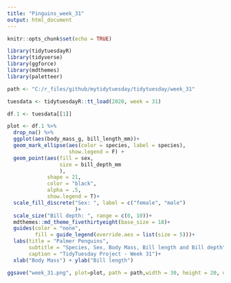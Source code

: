 ```yaml
---
title: "Pinguins_week_31"
output: html_document
---
```


```r
knitr::opts_chunk$set(echo = TRUE)
```

```r
library(tidytuesdayR)
library(tidyverse)
library(ggforce)
library(mdthemes)
library(paletteer)

path <- "C:/r_files/github/mytidytuesday/tidytuesday/week_31"
```

```r
tuesdata <- tidytuesdayR::tt_load(2020, week = 31)
```

```r
df.1 <- tuesdata[[1]]
```

```r
plot <- df.1 %>% 
  drop_na() %>% 
  ggplot(aes(body_mass_g, bill_length_mm))+
  geom_mark_ellipse(aes(color = species, label = species), 
                    show.legend = F) +
  geom_point(aes(fill = sex,
                 size = bill_depth_mm
                 ),
             shape = 21,
             color = "black",
             alpha = .5,
             show.legend = T)+
  scale_fill_discrete("Sex: ", label = c("female", "male") 
                      )+
  scale_size("Bill depth: ", range = c(0, 10))+
  mdthemes::md_theme_fivethirtyeight(base_size = 18)+
  guides(color = "none",
         fill = guide_legend(override.aes = list(size = 5)))+
  labs(title = "Palmer Penguins",
       subtitle = "Species, Sex, Body Mass, Bill length and Bill depth",
       caption = "TidyTuesday Project - Week 31")+
  xlab("Body Mass") + ylab("Bill length")
```

```r
ggsave("week_31.png", plot=plot, path = path,width = 30, height = 20, unit = "cm")
```

